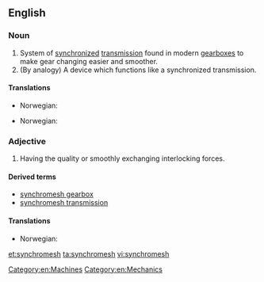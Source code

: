 ==English==
{{wikipedia}}
===Noun===
{{en-noun|pl=synchromeshes}}

# System of [[synchronized]] [[transmission]] found in modern [[gearbox|gearboxes]] to make gear changing easier and smoother.
# (By analogy) A device which functions like a synchronized transmission.

====Translations====
{{trans-top|system of synchronized transmission found in modern gearboxes}}
* Norwegian: {{t-|no|synkrongir|n}}
{{trans-mid}}
{{trans-bottom}}

{{trans-top|a device which functions like a synchronized transmission}}
* Norwegian: {{t-|no|synkronisering|c}}
{{trans-mid}}
{{trans-bottom}}

===Adjective===
{{en-adj|-}}

# Having the quality or smoothly exchanging interlocking forces.

====Derived terms====
* [[synchromesh gearbox]]
* [[synchromesh transmission]]

====Translations====
{{trans-top|a device which functions like a synchronized transmission}}
* Norwegian: {{t-|no|synkronisert}}
{{trans-mid}}
{{trans-bottom}}

[[Category:en:Machines]]
[[Category:en:Mechanics]]

[[et:synchromesh]]
[[ta:synchromesh]]
[[vi:synchromesh]]